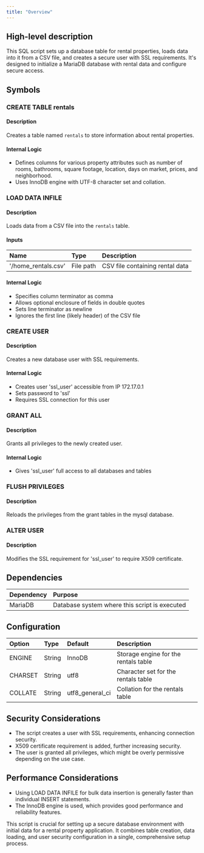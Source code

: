 ```yaml
---
title: "Overview"
---
```


## High-level description
This SQL script sets up a database table for rental properties, loads data into it from a CSV file, and creates a secure user with SSL requirements. It's designed to initialize a MariaDB database with rental data and configure secure access.

## Symbols

### CREATE TABLE rentals
#### Description
Creates a table named `rentals` to store information about rental properties.

#### Internal Logic
- Defines columns for various property attributes such as number of rooms, bathrooms, square footage, location, days on market, prices, and neighborhood.
- Uses InnoDB engine with UTF-8 character set and collation.

### LOAD DATA INFILE
#### Description
Loads data from a CSV file into the `rentals` table.

#### Inputs
| Name | Type | Description |
|:-----|:-----|:------------|
| '/home_rentals.csv' | File path | CSV file containing rental data |

#### Internal Logic
- Specifies column terminator as comma
- Allows optional enclosure of fields in double quotes
- Sets line terminator as newline
- Ignores the first line (likely header) of the CSV file

### CREATE USER
#### Description
Creates a new database user with SSL requirements.

#### Internal Logic
- Creates user 'ssl_user' accessible from IP 172.17.0.1
- Sets password to 'ssl'
- Requires SSL connection for this user

### GRANT ALL
#### Description
Grants all privileges to the newly created user.

#### Internal Logic
- Gives 'ssl_user' full access to all databases and tables

### FLUSH PRIVILEGES
#### Description
Reloads the privileges from the grant tables in the mysql database.

### ALTER USER
#### Description
Modifies the SSL requirement for 'ssl_user' to require X509 certificate.

## Dependencies
| Dependency | Purpose |
|:-----------|:--------|
| MariaDB | Database system where this script is executed |

## Configuration
| Option | Type | Default | Description |
|:-------|:-----|:--------|:------------|
| ENGINE | String | InnoDB | Storage engine for the rentals table |
| CHARSET | String | utf8 | Character set for the rentals table |
| COLLATE | String | utf8_general_ci | Collation for the rentals table |

## Security Considerations
- The script creates a user with SSL requirements, enhancing connection security.
- X509 certificate requirement is added, further increasing security.
- The user is granted all privileges, which might be overly permissive depending on the use case.

## Performance Considerations
- Using LOAD DATA INFILE for bulk data insertion is generally faster than individual INSERT statements.
- The InnoDB engine is used, which provides good performance and reliability features.

This script is crucial for setting up a secure database environment with initial data for a rental property application. It combines table creation, data loading, and user security configuration in a single, comprehensive setup process.